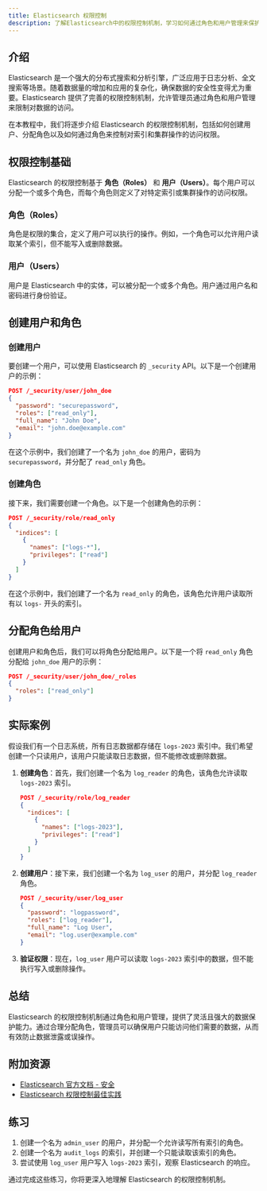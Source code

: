 ```yaml
---
title: Elasticsearch 权限控制
description: 了解Elasticsearch中的权限控制机制，学习如何通过角色和用户管理来保护你的数据。
---
```


## 介绍

Elasticsearch 是一个强大的分布式搜索和分析引擎，广泛应用于日志分析、全文搜索等场景。随着数据量的增加和应用的复杂化，确保数据的安全性变得尤为重要。Elasticsearch 提供了完善的权限控制机制，允许管理员通过角色和用户管理来限制对数据的访问。

在本教程中，我们将逐步介绍 Elasticsearch 的权限控制机制，包括如何创建用户、分配角色以及如何通过角色来控制对索引和集群操作的访问权限。

## 权限控制基础

Elasticsearch 的权限控制基于 **角色（Roles）** 和 **用户（Users）**。每个用户可以分配一个或多个角色，而每个角色则定义了对特定索引或集群操作的访问权限。

### 角色（Roles）

角色是权限的集合，定义了用户可以执行的操作。例如，一个角色可以允许用户读取某个索引，但不能写入或删除数据。

### 用户（Users）

用户是 Elasticsearch 中的实体，可以被分配一个或多个角色。用户通过用户名和密码进行身份验证。

## 创建用户和角色

### 创建用户

要创建一个用户，可以使用 Elasticsearch 的 `_security` API。以下是一个创建用户的示例：

```json
POST /_security/user/john_doe
{
  "password": "securepassword",
  "roles": ["read_only"],
  "full_name": "John Doe",
  "email": "john.doe@example.com"
}
```

在这个示例中，我们创建了一个名为 `john_doe` 的用户，密码为 `securepassword`，并分配了 `read_only` 角色。

### 创建角色

接下来，我们需要创建一个角色。以下是一个创建角色的示例：

```json
POST /_security/role/read_only
{
  "indices": [
    {
      "names": ["logs-*"],
      "privileges": ["read"]
    }
  ]
}
```

在这个示例中，我们创建了一个名为 `read_only` 的角色，该角色允许用户读取所有以 `logs-` 开头的索引。

## 分配角色给用户

创建用户和角色后，我们可以将角色分配给用户。以下是一个将 `read_only` 角色分配给 `john_doe` 用户的示例：

```json
POST /_security/user/john_doe/_roles
{
  "roles": ["read_only"]
}
```

## 实际案例

假设我们有一个日志系统，所有日志数据都存储在 `logs-2023` 索引中。我们希望创建一个只读用户，该用户只能读取日志数据，但不能修改或删除数据。

1. **创建角色**：首先，我们创建一个名为 `log_reader` 的角色，该角色允许读取 `logs-2023` 索引。

   ```json
   POST /_security/role/log_reader
   {
     "indices": [
       {
         "names": ["logs-2023"],
         "privileges": ["read"]
       }
     ]
   }
   ```

2. **创建用户**：接下来，我们创建一个名为 `log_user` 的用户，并分配 `log_reader` 角色。

   ```json
   POST /_security/user/log_user
   {
     "password": "logpassword",
     "roles": ["log_reader"],
     "full_name": "Log User",
     "email": "log.user@example.com"
   }
   ```

3. **验证权限**：现在，`log_user` 用户可以读取 `logs-2023` 索引中的数据，但不能执行写入或删除操作。

## 总结

Elasticsearch 的权限控制机制通过角色和用户管理，提供了灵活且强大的数据保护能力。通过合理分配角色，管理员可以确保用户只能访问他们需要的数据，从而有效防止数据泄露或误操作。

## 附加资源

- [Elasticsearch 官方文档 - 安全](https://www.elastic.co/guide/en/elasticsearch/reference/current/security.html)
- [Elasticsearch 权限控制最佳实践](https://www.elastic.co/blog/elasticsearch-security-best-practices)

## 练习

1. 创建一个名为 `admin_user` 的用户，并分配一个允许读写所有索引的角色。
2. 创建一个名为 `audit_logs` 的索引，并创建一个只能读取该索引的角色。
3. 尝试使用 `log_user` 用户写入 `logs-2023` 索引，观察 Elasticsearch 的响应。

通过完成这些练习，你将更深入地理解 Elasticsearch 的权限控制机制。